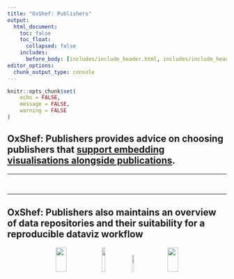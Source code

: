 ```yaml
---
title: "OxShef: Publishers"
output:
  html_document:
    toc: false
    toc_float:
      collapsed: false
    includes:
      before_body: [includes/include_header.html, includes/include_header_navpage.html]
editor_options: 
  chunk_output_type: console
---
```


```r
knitr::opts_chunk$set(
	echo = FALSE,
	message = FALSE,
	warning = FALSE
)
```

<link href="https://use.fontawesome.com/releases/v5.0.6/css/all.css" rel="stylesheet">

<h2>**OxShef: Publishers** provides advice on choosing publishers that [support embedding visualisations alongside publications](publishers-list.html).</h2>

<hr> 
<center>

<i class="far fa-file-pdf fa-5x"></i>&emsp;&emsp;<i class="far fa-chart-pie fa-5x"></i>&emsp;&emsp;<i class="far fa-file-code fa-5x"></i>&emsp;&emsp;<i class="far fa-chart-area fa-5x"></i>&emsp;&emsp;<i class="far fa-file-pdf fa-5x"></i>

</center>

<hr>

<h2> **OxShef: Publishers** also maintains an overview of data repositories and their suitability for a reproducible dataviz workflow</h2>

<center>

<p>
<img src="images/dash-logo.svg" alt="" width="22%" height="12%">&nbsp;&nbsp;
<img src="images/jupyter-logo.png" alt="" width="12%" height="12%">&nbsp;&nbsp;
<img src="images/shiny-logo.png" alt="" width="10%" height="10%">&nbsp;&nbsp;
<img src="images/vega-lite-logo.png" alt="" width="22%" height="12%">

</p>
</center>

